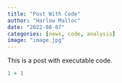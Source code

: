 ```yaml
---
title: "Post With Code"
author: "Harlow Malloc"
date: "2022-08-07"
categories: [news, code, analysis]
image: "image.jpg"
---
```


This is a post with executable code.

```r
1 + 1
```
